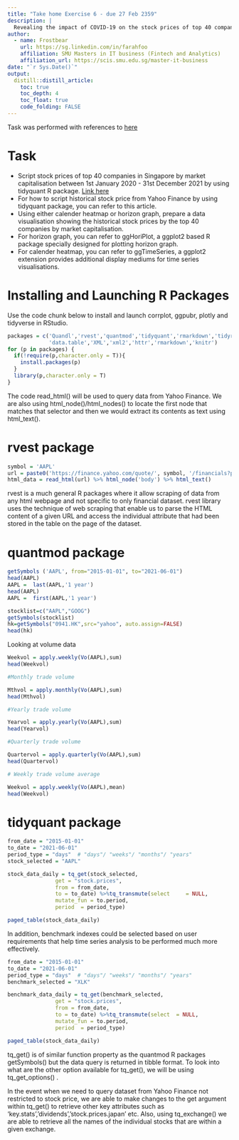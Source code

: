 ```yaml
---
title: "Take home Exercise 6 - due 27 Feb 2359"
description: |
  Revealing the impact of COVID-19 on the stock prices of top 40 companies in Singapore by market capitalisation.
author:
  - name: Frostbear 
    url: https://sg.linkedin.com/in/farahfoo
    affiliation: SMU Masters in IT business (Fintech and Analytics)
    affiliation_url: https://scis.smu.edu.sg/master-it-business
date: "`r Sys.Date()`"
output: 
  distill::distill_article:
    toc: true
    toc_depth: 4
    toc_float: true
    code_folding: FALSE
---
```


Task was performed with references to [here](https://giniceseah.netlify.app/posts/2021-06-18-scraping-of-financial-dataset/#tidyquant-package)

# Task
* Script stock prices of top 40 companies in Singapore by market capitalisation between 1st January 2020 - 31st December 2021 by using tidyquant R package. [Link here](https://companiesmarketcap.com/singapore/largest-companies-in-singapore-by-market-cap/)
* For how to script historical stock price from Yahoo Finance by using tidyquant package, you can refer to this article.
* Using either calender heatmap or horizon graph, prepare a data visualisation showing the historical stock prices by the top 40 companies by market capitalisation.
* For horizon graph, you can refer to ggHoriPlot, a ggplot2 based R package specially designed for plotting horizon graph.
* For calender heatmap, you can refer to ggTimeSeries, a ggplot2 extension provides additional display mediums for time series visualisations.



# Installing and Launching R Packages

Use the code chunk below to install and launch corrplot, ggpubr, plotly and tidyverse in RStudio.

```r

packages = c('Quandl','rvest','quantmod','tidyquant','rmarkdown','tidyr','tidyverse',
             'data.table','XML','xml2','httr','rmarkdown','knitr')
for (p in packages) {
  if(!require(p,character.only = T)){
    install.packages(p)
  }
  library(p,character.only = T)
}

```

The code read_html() will be used to query data from Yahoo Finance. We are also using html_node()/html_nodes() to locate the first node that matches that selector and then we would extract its contents as text using html_text().

# rvest package

```r

symbol = 'AAPL'
url = paste0('https://finance.yahoo.com/quote/', symbol, '/financials?p=', symbol)
html_data = read_html(url) %>% html_node('body') %>% html_text()

```

rvest is a much general R packages where it allow scraping of data from any html webpage and not specific to only financial dataset. rvest library uses the technique of web scraping that enable us to parse the HTML content of a given URL and access the individual attribute that had been stored in the table on the page of the dataset.


# quantmod package

```r

getSymbols ('AAPL', from="2015-01-01", to="2021-06-01")
head(AAPL)
AAPL =  last(AAPL,'1 year') 
head(AAPL)
AAPL =  first(AAPL,'1 year') 
```

```r

stocklist=c("AAPL","GOOG")
getSymbols(stocklist)
hk=getSymbols("0941.HK",src="yahoo", auto.assign=FALSE)
head(hk)
```

Looking at volume data

```r

Weekvol = apply.weekly(Vo(AAPL),sum)
head(Weekvol)

#Monthly trade volume

Mthvol = apply.monthly(Vo(AAPL),sum)
head(Mthvol)

#Yearly trade volume

Yearvol = apply.yearly(Vo(AAPL),sum)
head(Yearvol)

#Quarterly trade volume

Quartervol = apply.quarterly(Vo(AAPL),sum)
head(Quartervol)

# Weekly trade volume average 

Weekvol = apply.weekly(Vo(AAPL),mean)
head(Weekvol)
```


# tidyquant package

```r

from_date = "2015-01-01"
to_date = "2021-06-01"
period_type = "days"  # "days"/ "weeks"/ "months"/ "years"
stock_selected = "AAPL" 

stock_data_daily = tq_get(stock_selected,
               get = "stock.prices",
               from = from_date,
               to = to_date) %>%tq_transmute(select     = NULL, 
               mutate_fun = to.period, 
               period  = period_type)

paged_table(stock_data_daily)
```

In addition, benchmark indexes could be selected based on user requirements that help time series analysis to be performed much more effectively.


```r

from_date = "2015-01-01"
to_date = "2021-06-01"
period_type = "days"  # "days"/ "weeks"/ "months"/ "years"
benchmark_selected = "XLK" 

benchmark_data_daily = tq_get(benchmark_selected,
               get = "stock.prices",
               from = from_date,
               to = to_date) %>%tq_transmute(select  = NULL, 
               mutate_fun = to.period, 
               period  = period_type)

paged_table(stock_data_daily)
```

tq_get() is of similar function property as the quantmod R packages getSymbols() but the data query is returned in tibble format. To look into what are the other option available for tq_get(), we will be using tq_get_options() .

In the event when we need to query dataset from Yahoo Finance not restricted to stock price, we are able to make changes to the get argument within tq_get() to retrieve other key attributes such as ‘key.stats’,’dividends’,’stock.prices.japan’ etc. Also, using tq_exchange() we are able to retrieve all the names of the individual stocks that are within a given exchange.